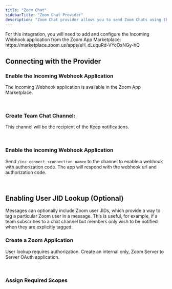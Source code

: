 ```yaml
---
title: "Zoom Chat"
sidebarTitle: "Zoom Chat Provider"
description: "Zoom Chat provider allows you to send Zoom Chats using the Incoming Webhook Zoom application."
---
```


<Tip>
For this integration, you will need to add and configure the Incoming Webhook application from the Zoom App Marketplace: https://marketplace.zoom.us/apps/eH_dLuquRd-VYcOsNGy-hQ
</Tip>

<AutoGeneratedSnippet />

## Connecting with the Provider

### Enable the Incoming Webhook Application

The Incoming Webhook application is available in the Zoom App Marketplace.

<Frame width="100" height="200">
  <img height="10" src="/images/zoom_chat-provider1.png" />
</Frame>

<Frame width="100" height="200">
  <img height="10" src="/images/zoom_chat-provider2.png" />
</Frame>

### Create Team Chat Channel:

This channel will be the recipient of the Keep notifications.

<Frame width="100" height="200">
  <img height="10" src="/images/zoom_chat-provider3.png" />
</Frame>

<Frame width="100" height="200">
  <img height="10" src="/images/zoom_chat-provider4.png" />
</Frame>

### Enable the Incoming Webhook Application

Send `/inc connect <connection name>` to the channel to enable a webhook with authorization code. The app will respond with the webhook url and authorization code.

<Frame width="100" height="200">
  <img height="10" src="/images/zoom_chat-provider5.png" />
</Frame>

<Frame width="100" height="200">
  <img height="10" src="/images/zoom_chat-provider6.png" />
</Frame>

## Enabling User JID Lookup (Optional)

Messages can optionally include Zoom user JIDs, which provide a way to tag a particular Zoom user in a message. 
This is useful, for example, if a team subscribes to a chat channel but members only wish to be notified when they are explicitly tagged.

### Create a Zoom Application

User lookup requires authorization. Create an internal only, Zoom Server to Server OAuth application.

<Frame width="100" height="200">
  <img height="10" src="/images/zoom_chat-provider7.png" />
</Frame>

<Frame width="100" height="200">
  <img height="10" src="/images/zoom_chat-provider8.png" />
</Frame>

### Assign Required Scopes

<Frame width="100" height="200">
  <img height="10" src="/images/zoom_chat-provider9.png" />
</Frame>

<Frame width="100" height="200">
  <img height="10" src="/images/zoom_chat-provider10.png" />
</Frame>

